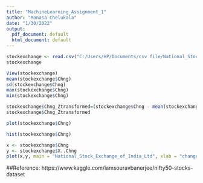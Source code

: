 ---
title: "MachineLearning_Assignment_1"
author: "Manasa Chelukala"
date: "1/30/2022"
output:
  pdf_document: default
  html_document: default
---



```{r stockexchange}
stockexchange <- read.csv("C:/Users/HP/Documents/csv file/National_Stock_Exchange_of_India_Ltd.csv")
stockexchange
```

```{r}
View(stockexchange)
mean(stockexchange$Chng)
sd(stockexchange$Chng)
max(stockexchange$Chng)
min(stockexchange$Chng)
```

```{r}
stockexchange$Chng_Ztransformed=(stockexchange$Chng - mean(stockexchange$Chng)) / sd(stockexchange$Chng)
stockexchange$Chng_Ztransformed
```

```{r}
plot(stockexchange$Chng)
```

```{r}
hist(stockexchange$Chng)
```

```{r}
x <- stockexchange$Chng
y <- stockexchange$X..Chng
plot(x,y, main = "National_Stock_Exchange_of_India_Ltd", xlab = "change in stockvalue", ylab = "%Change")
```

##Reference:
https://www.kaggle.com/iamsouravbanerjee/nifty50-stocks-dataset

